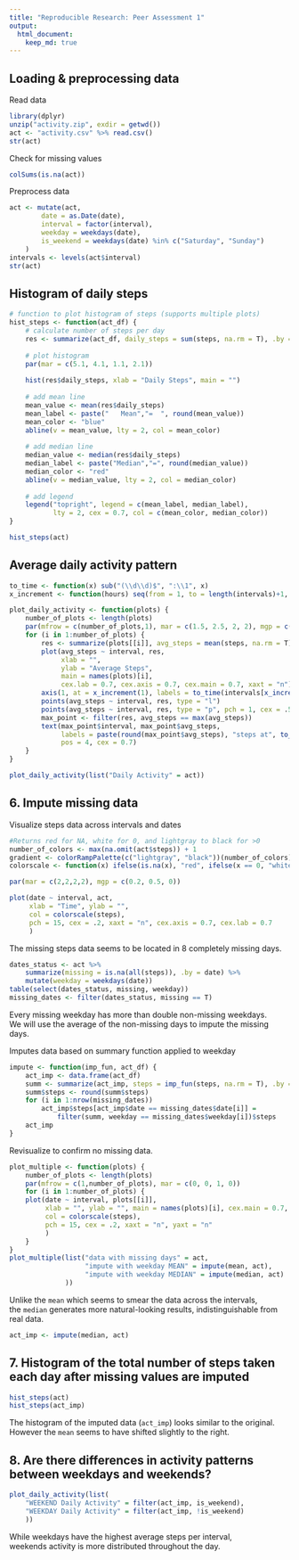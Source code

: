```yaml
---
title: "Reproducible Research: Peer Assessment 1"
output: 
  html_document:
    keep_md: true
---
```



## Loading & preprocessing data

Read data
```r
library(dplyr)
unzip("activity.zip", exdir = getwd())
act <- "activity.csv" %>% read.csv()
str(act)
```

Check for missing values
```r
colSums(is.na(act))
```

Preprocess data
```r
act <- mutate(act,
        date = as.Date(date),
        interval = factor(interval),
        weekday = weekdays(date),
        is_weekend = weekdays(date) %in% c("Saturday", "Sunday")
    )
intervals <- levels(act$interval)
str(act)
```

## Histogram of daily steps

```r
# function to plot histogram of steps (supports multiple plots)
hist_steps <- function(act_df) {
    # calculate number of steps per day
    res <- summarize(act_df, daily_steps = sum(steps, na.rm = T), .by = date)
    
    # plot histogram
    par(mar = c(5.1, 4.1, 1.1, 2.1))
    
    hist(res$daily_steps, xlab = "Daily Steps", main = "")
    
    # add mean line
    mean_value <- mean(res$daily_steps)
    mean_label <- paste("   Mean","=  ", round(mean_value))
    mean_color <- "blue"
    abline(v = mean_value, lty = 2, col = mean_color)
    
    # add median line
    median_value <- median(res$daily_steps)
    median_label <- paste("Median","=", round(median_value))
    median_color <- "red"
    abline(v = median_value, lty = 2, col = median_color)
    
    # add legend
    legend("topright", legend = c(mean_label, median_label),
           lty = 2, cex = 0.7, col = c(mean_color, median_color))
}

hist_steps(act)
```

## Average daily activity pattern

```r
to_time <- function(x) sub("(\\d\\d)$", ":\\1", x)
x_increment <- function(hours) seq(from = 1, to = length(intervals)+1, by = 60*hours/5)

plot_daily_activity <- function(plots) {
    number_of_plots <- length(plots)
    par(mfrow = c(number_of_plots,1), mar = c(1.5, 2.5, 2, 2), mgp = c(1.5, 0.5, 0))
    for (i in 1:number_of_plots) {
        res <- summarize(plots[[i]], avg_steps = mean(steps, na.rm = T), .by = interval)
        plot(avg_steps ~ interval, res,
             xlab = "",
             ylab = "Average Steps",
             main = names(plots)[i],
             cex.lab = 0.7, cex.axis = 0.7, cex.main = 0.7, xaxt = "n")
        axis(1, at = x_increment(1), labels = to_time(intervals[x_increment(1)]), cex.axis = 0.7)
        points(avg_steps ~ interval, res, type = "l")
        points(avg_steps ~ interval, res, type = "p", pch = 1, cex = .5, col = "coral3")
        max_point <- filter(res, avg_steps == max(avg_steps))
        text(max_point$interval, max_point$avg_steps,
             labels = paste(round(max_point$avg_steps), "steps at", to_time(max_point$interval)),
             pos = 4, cex = 0.7)
    }
}

plot_daily_activity(list("Daily Activity" = act))

```

## 6. Impute missing data

Visualize steps data across intervals and dates

```r
#Returns red for NA, white for 0, and lightgray to black for >0
number_of_colors <- max(na.omit(act$steps)) + 1
gradient <- colorRampPalette(c("lightgray", "black"))(number_of_colors)
colorscale <- function(x) ifelse(is.na(x), "red", ifelse(x == 0, "white", gradient[x + 1]))

par(mar = c(2,2,2,2), mgp = c(0.2, 0.5, 0))

plot(date ~ interval, act,
     xlab = "Time", ylab = "",
     col = colorscale(steps),
     pch = 15, cex = .2, xaxt = "n", cex.axis = 0.7, cex.lab = 0.7
     )
```

The missing steps data seems to be located in 8 completely missing days.

```r
dates_status <- act %>%
    summarize(missing = is.na(all(steps)), .by = date) %>%
    mutate(weekday = weekdays(date))
table(select(dates_status, missing, weekday))
missing_dates <- filter(dates_status, missing == T)
```
Every missing weekday has more than double non-missing weekdays.  
We will use the average of the non-missing days to impute the missing days.

Imputes data based on summary function applied to weekday
```r
impute <- function(imp_fun, act_df) {
    act_imp <- data.frame(act_df)
    summ <- summarize(act_imp, steps = imp_fun(steps, na.rm = T), .by = c(weekday, interval))
    summ$steps <- round(summ$steps)
    for (i in 1:nrow(missing_dates))
        act_imp$steps[act_imp$date == missing_dates$date[i]] = 
            filter(summ, weekday == missing_dates$weekday[i])$steps
    act_imp
}
```

Revisualize to confirm no missing data.

```r
plot_multiple <- function(plots) {
    number_of_plots <- length(plots)
    par(mfrow = c(1,number_of_plots), mar = c(0, 0, 1, 0))
    for (i in 1:number_of_plots) {
    plot(date ~ interval, plots[[i]],
         xlab = "", ylab = "", main = names(plots)[i], cex.main = 0.7,
         col = colorscale(steps),
         pch = 15, cex = .2, xaxt = "n", yaxt = "n"
         )
    }
}
plot_multiple(list("data with missing days" = act,
                   "impute with weekday MEAN" = impute(mean, act),
                   "impute with weekday MEDIAN" = impute(median, act)
              ))
```

Unlike the `mean` which seems to smear the data across the intervals,  
the `median` generates more natural-looking results, indistinguishable from real data.  

```r
act_imp <- impute(median, act)
```

## 7. Histogram of the total number of steps taken each day after missing values are imputed

```r
hist_steps(act)
hist_steps(act_imp)
```

The histogram of the imputed data (`act_imp`) looks similar to the original.  
However the `mean` seems to have shifted slightly to the right.

## 8. Are there differences in activity patterns between weekdays and weekends?

```r
plot_daily_activity(list(
    "WEEKEND Daily Activity" = filter(act_imp, is_weekend),
    "WEEKDAY Daily Activity" = filter(act_imp, !is_weekend)
    ))

```

While weekdays have the highest average steps per interval,  
weekends activity is more distributed throughout the day.